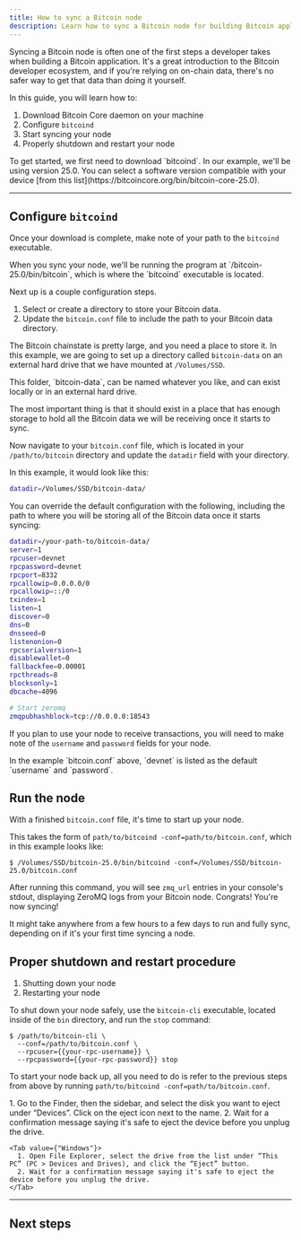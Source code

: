 ```yaml
---
title: How to sync a Bitcoin node
description: Learn how to sync a Bitcoin node for building Bitcoin applications.
---
```



Syncing a Bitcoin node is often one of the first steps a developer takes when building a Bitcoin application. It's a great introduction to the Bitcoin developer ecosystem, and if you're relying on on-chain data, there's no safer way to get that data than doing it yourself.

In this guide, you will learn how to:

1. Download Bitcoin Core daemon on your machine
2. Configure `bitcoind`
3. Start syncing your node
4. Properly shutdown and restart your node

<Callout title="Requirements" type="warn">
To get started, we first need to download `bitcoind`. In our example, we'll be using version 25.0. You can select a software version compatible with your device [from this list](https://bitcoincore.org/bin/bitcoin-core-25.0). 
</Callout>

---

## Configure `bitcoind`

Once your download is complete, make note of your path to the `bitcoind` executable.

<Callout title="Note">
When you sync your node, we'll be running the program at `/bitcoin-25.0/bin/bitcoin`, which is where the `bitcoind` executable is located.
</Callout>

Next up is a couple configuration steps.

1. Select or create a directory to store your Bitcoin data.
2. Update the `bitcoin.conf` file to include the path to your Bitcoin data directory.

The Bitcoin chainstate is pretty large, and you need a place to store it. In this example, we are going to set up a directory called `bitcoin-data` on an external hard drive that we have mounted at `/Volumes/SSD`.

<Callout title="Note">
  This folder, `bitcoin-data`, can be named whatever you like, and can exist locally or in an external hard drive.
  
  The most important thing is that it should exist in a place that has enough storage to hold all the Bitcoin data we will be receiving once it starts to sync.
</Callout>

Now navigate to your `bitcoin.conf` file, which is located in your `/path/to/bitcoin` directory and update the `datadir` field with your directory. 

In this example, it would look like this:

```bash bitcoin.conf
datadir=/Volumes/SSD/bitcoin-data/
```

<Accordions>
<Accordion title="Example bitcoin.conf">
You can override the default configuration with the following, including the path to where you will be storing all of the Bitcoin data once it starts syncing:

```bash
datadir=/your-path-to/bitcoin-data/
server=1
rpcuser=devnet
rpcpassword=devnet
rpcport=8332
rpcallowip=0.0.0.0/0
rpcallowip=::/0
txindex=1
listen=1
discover=0
dns=0
dnsseed=0
listenonion=0
rpcserialversion=1
disablewallet=0
fallbackfee=0.00001
rpcthreads=8
blocksonly=1
dbcache=4096

# Start zeromq
zmqpubhashblock=tcp://0.0.0.0:18543
```
</Accordion>
</Accordions>

If you plan to use your node to receive transactions, you will need to make note of the `username` and `password` fields for your node.

<Callout title="Note">
In the example `bitcoin.conf` above, `devnet` is listed as the default `username` and `password`.
</Callout>

## Run the node

With a finished `bitcoin.conf` file, it's time to start up your node.

This takes the form of `path/to/bitcoind -conf=path/to/bitcoin.conf`, which in this example looks like:

```terminal
$ /Volumes/SSD/bitcoin-25.0/bin/bitcoind -conf=/Volumes/SSD/bitcoin-25.0/bitcoin.conf
```

After running this command, you will see `zmq_url` entries in your console's stdout, displaying ZeroMQ logs from your Bitcoin node. Congrats! You're now syncing!

<Callout title="Note">
It might take anywhere from a few hours to a few days to run and fully sync, depending on if it's your first time syncing a node.
</Callout>

## Proper shutdown and restart procedure

1. Shutting down your node
2. Restarting your node

To shut down your node safely, use the `bitcoin-cli` executable, located inside of the `bin` directory, and run the `stop` command:

```terminal
$ /path/to/bitcoin-cli \
  --conf=/path/to/bitcoin.conf \
  --rpcuser={{your-rpc-username}} \
  --rpcpassword={{your-rpc-password}} stop
```

To start your node back up, all you need to do is refer to the previous steps from above by running `path/to/bitcoind -conf=path/to/bitcoin.conf`.

<Callout title="How to eject an external hard drive">
  <Tabs items={["macOS","Windows"]}>
    <Tab value={"macOS"}>
      1. Go to the Finder, then the sidebar, and select the disk you want to eject under “Devices”. Click on the eject icon next to the name.
      2. Wait for a confirmation message saying it's safe to eject the device before you unplug the drive.
    </Tab>

    <Tab value={"Windows"}>
      1. Open File Explorer, select the drive from the list under “This PC” (PC > Devices and Drives), and click the “Eject” button.
      2. Wait for a confirmation message saying it's safe to eject the device before you unplug the drive.
    </Tab>
  </Tabs>
</Callout>

---

## Next steps

<Cards>
  <Card
    href="/stacks/chainhook/guides/chainhook-as-a-service"
    title="Run Chainhook as a service"
    description="Learn how to use Chainhook to build your own custom API."
  />
  <Card
    href="/guides/sync-a-stacks-node"
    title="Sync a Stacks node"
    description="Learn how to sync a Stacks node for running a local devnet."
  />
</Cards>
